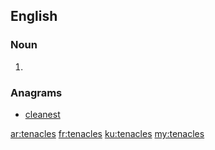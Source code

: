 ==English==

===Noun===
{{head|en|plural}}

# {{plural of|tenacle|lang=en|nocat=1}}

===Anagrams===
* [[cleanest#English|cleanest]]

[[ar:tenacles]]
[[fr:tenacles]]
[[ku:tenacles]]
[[my:tenacles]]